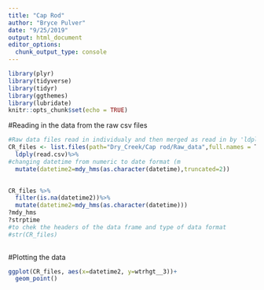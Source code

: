 ```yaml
---
title: "Cap Rod"
author: "Bryce Pulver"
date: "9/25/2019"
output: html_document
editor_options: 
  chunk_output_type: console
---
```


```r
library(plyr)
library(tidyverse)
library(tidyr)
library(ggthemes)
library(lubridate)
knitr::opts_chunk$set(echo = TRUE)
```

#Reading in the data from the raw csv files
```r
#Raw data files read in individualy and then merged as read in by 'ldply'
CR_files <- list.files(path="Dry_Creek/Cap rod/Raw_data",full.names = T,pattern = "*.CSV")%>%
  ldply(read.csv)%>%
#changing datetime from numeric to date format (m
  mutate(datetime2=mdy_hms(as.character(datetime),truncated=2))
  

CR_files %>%
  filter(is.na(datetime2))%>%
  mutate(datetime2=mdy_hms(as.character(datetime)))
?mdy_hms
?strptime
#to chek the headers of the data frame and type of data format   
#str(CR_files)
  
```
#Plotting the data
```r
ggplot(CR_files, aes(x=datetime2, y=wtrhgt__3))+
  geom_point()

```

